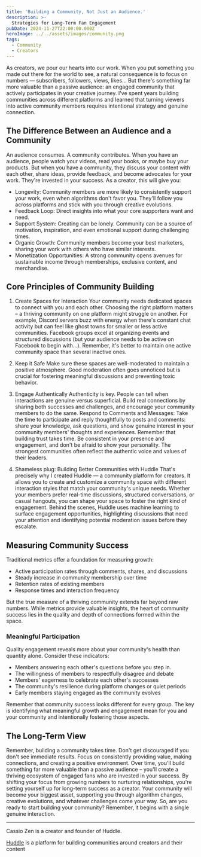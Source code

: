 ```yaml
---
title: 'Building a Community, Not Just an Audience.'
description: >-
  Strategies for Long-Term Fan Engagement
pubDate: 2024-11-27T22:00:00.000Z
heroImage: ../../assets/images/community.png
tags:
  - Community
  - Creators
---
```


As creators, we pour our hearts into our work. When you put something you made out there for the world to see, a natural consequence is to focus on numbers — subscribers, followers, views, likes... But there's something far more valuable than a passive audience: an engaged community that actively participates in your creative journey. I've spent years building communities across different platforms and learned that turning viewers into active community members requires intentional strategy and genuine connection.

## The Difference Between an Audience and a Community

An audience consumes. A community contributes. When you have an audience, people watch your videos, read your books, or maybe buy your products. But when you have a community, they discuss your content with each other, share ideas, provide feedback, and become advocates for your work. They're invested in your success. As a creator, this will give you:

- Longevity: Community members are more likely to consistently support your work, even when algorithms don't favor you. They'll follow you across platforms and stick with you through creative evolutions.
- Feedback Loop: Direct insights into what your core supporters want and need.
- Support System: Creating can be lonely. Community can be a source of motivation, inspiration, and even emotional support during challenging times.
- Organic Growth: Community members become your best marketers, sharing your work with others who have similar interests.
- Monetization Opportunities: A strong community opens avenues for sustainable income through memberships, exclusive content, and merchandise.

## Core Principles of Community Building

1. Create Spaces for Interaction
   Your community needs dedicated spaces to connect with you and each other. Choosing the right platform matters – a thriving community on one platform might struggle on another. For example, Discord servers buzz with energy when there's constant chat activity but can feel like ghost towns for smaller or less active communities. Facebook groups excel at organizing events and structured discussions (but your audience needs to be active on Facebook to begin with...).
   Remember, it's better to maintain one active community space than several inactive ones.

1. Keep it Safe
   Make sure these spaces are well-moderated to maintain a positive atmosphere.
   Good moderation often goes unnoticed but is crucial for fostering meaningful discussions and preventing toxic behavior.

1. Engage Authentically
   Authenticity is key. People can tell when interactions are genuine versus superficial. Build real connections by sharing both successes and challenges, and encourage your community members to do the same.
   Respond to Comments and Messages: Take the time to participate and reply thoughtfully to posts and comments: share your knowledge, ask questions, and show genuine interest in your community members' thoughts and experiences.
   Remember that building trust takes time. Be consistent in your presence and engagement, and don't be afraid to show your personality. The strongest communities often reflect the authentic voice and values of their leaders.

1. Shameless plug: Building Better Communities with Huddle
   That's precisely why I created Huddle — a community platform for creators. It allows you to create and customize a community space with different interaction styles that match your community's unique needs. Whether your members prefer real-time discussions, structured conversations, or casual hangouts, you can shape your space to foster the right kind of engagement.
   Behind the scenes, Huddle uses machine learning to surface engagement opportunities, highlighting discussions that need your attention and identifying potential moderation issues before they escalate.

## Measuring Community Success

Traditional metrics offer a foundation for measuring growth:

- Active participation rates through comments, shares, and discussions
- Steady increase in community membership over time
- Retention rates of existing members
- Response times and interaction frequency

But the true measure of a thriving community extends far beyond raw numbers. While metrics provide valuable insights, the heart of community success lies in the quality and depth of connections formed within the space.

### Meaningful Participation

Quality engagement reveals more about your community's health than quantity alone. Consider these indicators:

- Members answering each other's questions before you step in.
- The willingness of members to respectfully disagree and debate
- Members' eagerness to celebrate each other's successes
- The community's resilience during platform changes or quiet periods
- Early members staying engaged as the community evolves

Remember that community success looks different for every group. The key is identifying what meaningful growth and engagement mean for you and your community and intentionally fostering those aspects.

## The Long-Term View

Remember, building a community takes time. Don't get discouraged if you don't see immediate results. Focus on consistently providing value, making connections, and creating a positive environment. Over time, you'll build something far more valuable than a passive audience – you'll create a thriving ecosystem of engaged fans who are invested in your success.
By shifting your focus from growing numbers to nurturing relationships, you're setting yourself up for long-term success as a creator. Your community will become your biggest asset, supporting you through algorithm changes, creative evolutions, and whatever challenges come your way.
So, are you ready to start building your community? Remember, it begins with a single genuine interaction.

---

Cassio Zen is a creator and founder of Huddle.

<a href='https://www.huddle.cc'>Huddle</a> is a platform for building communities around creators and
their content
